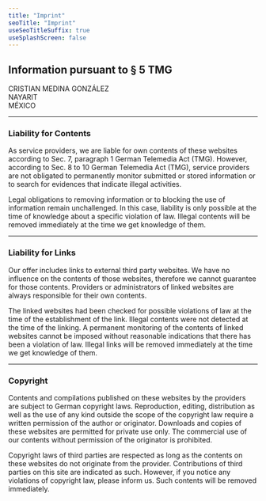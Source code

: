 ```yaml
---
title: "Imprint"
seoTitle: "Imprint"
useSeoTitleSuffix: true
useSplashScreen: false
---
```



## Information pursuant to § 5 TMG

CRISTIAN MEDINA GONZÁLEZ<br />
NAYARIT<br />
MÉXICO

---

### Liability for Contents

As service providers, we are liable for own contents of these websites according to Sec. 7, paragraph 1 German Telemedia Act (TMG). However, according to Sec. 8 to 10 German Telemedia Act (TMG), service providers are not obligated to permanently monitor submitted or stored information or to search for evidences that indicate illegal activities.

Legal obligations to removing information or to blocking the use of information remain unchallenged. In this case, liability is only possible at the time of knowledge about a specific violation of law. Illegal contents will be removed immediately at the time we get knowledge of them.

---

### Liability for Links

Our offer includes links to external third party websites. We have no influence on the contents of those websites, therefore we cannot guarantee for those contents. Providers or administrators of linked websites are always responsible for their own contents.

The linked websites had been checked for possible violations of law at the time of the establishment of the link. Illegal contents were not detected at the time of the linking. A permanent monitoring of the contents of linked websites cannot be imposed without reasonable indications that there has been a violation of law. Illegal links will be removed immediately at the time we get knowledge of them.

---

### Copyright

Contents and compilations published on these websites by the providers are subject to German copyright laws. Reproduction, editing, distribution as well as the use of any kind outside the scope of the copyright law require a written permission of the author or originator. Downloads and copies of these websites are permitted for private use only. The commercial use of our contents without permission of the originator is prohibited.

Copyright laws of third parties are respected as long as the contents on these websites do not originate from the provider. Contributions of third parties on this site are indicated as such. However, if you notice any violations of copyright law, please inform us. Such contents will be removed immediately.

